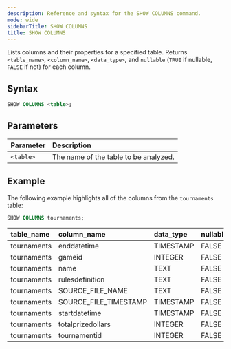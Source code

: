 ```yaml
---
description: Reference and syntax for the SHOW COLUMNS command.
mode: wide
sidebarTitle: SHOW COLUMNS
title: SHOW COLUMNS
---
```



Lists columns and their properties for a specified table. Returns `<table_name>`, `<column_name>`, `<data_type>`, 
and `nullable` (`TRUE` if nullable, `FALSE` if not) for each column.

## Syntax

```sql
SHOW COLUMNS <table>;
```
## Parameters  
 

| Parameter      | Description                           |
| :-------------- | :------------------------------------- |
| `<table>` | The name of the table to be analyzed. |

## Example
The following example highlights all of the columns from the `tournaments` table: 

```sql
SHOW COLUMNS tournaments;
```

| table_name | 	column_name           | 	data_type	| nullable | 
|:-------|:-----------------------|:--------|:--------|
| tournaments | 	enddatetime           | TIMESTAMP | FALSE |
| tournaments | 	gameid                | INTEGER | FALSE |
| tournaments	| name	                  | TEXT	| FALSE |
| tournaments	| rulesdefinition	       | TEXT |	FALSE |
| tournaments	| SOURCE_FILE_NAME	      | TEXT	| FALSE |
| tournaments	| SOURCE_FILE_TIMESTAMP	 | TIMESTAMP	| FALSE |
| tournaments	| startdatetime	         | TIMESTAMP	| FALSE |
| tournaments | 	totalprizedollars     |	INTEGER	| FALSE |
| tournaments	| tournamentid           |	INTEGER	| FALSE |


